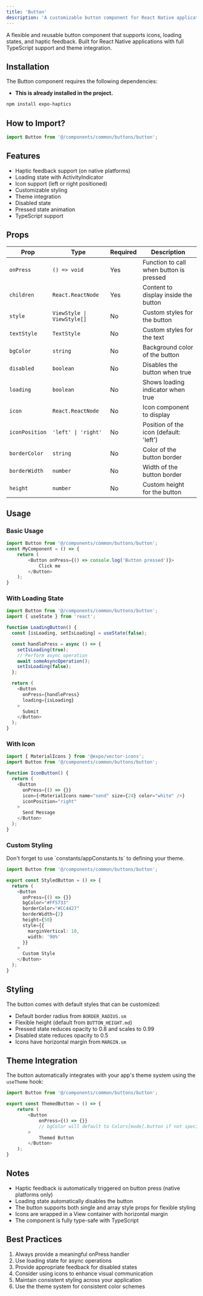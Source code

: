 ```yaml
---
title: 'Button'
description: 'A customizable button component for React Native applications with haptic feedback support'
---
```


A flexible and reusable button component that supports icons, loading states, and haptic feedback. Built for React Native applications with full TypeScript support and theme integration.

## Installation

The Button component requires the following dependencies:

- **This is already installed in the project.**

```bash
npm install expo-haptics
```

## How to Import?
```typescript
import Button from '@/components/common/buttons/button';
```


## Features

- Haptic feedback support (on native platforms)
- Loading state with ActivityIndicator
- Icon support (left or right positioned)
- Customizable styling
- Theme integration
- Disabled state
- Pressed state animation
- TypeScript support

## Props

| Prop | Type | Required | Description |
|------|------|----------|-------------|
| `onPress` | `() => void` | Yes | Function to call when button is pressed |
| `children` | `React.ReactNode` | Yes | Content to display inside the button |
| `style` | `ViewStyle \| ViewStyle[]` | No | Custom styles for the button |
| `textStyle` | `TextStyle` | No | Custom styles for the text |
| `bgColor` | `string` | No | Background color of the button |
| `disabled` | `boolean` | No | Disables the button when true |
| `loading` | `boolean` | No | Shows loading indicator when true |
| `icon` | `React.ReactNode` | No | Icon component to display |
| `iconPosition` | `'left' \| 'right'` | No | Position of the icon (default: 'left') |
| `borderColor` | `string` | No | Color of the button border |
| `borderWidth` | `number` | No | Width of the button border |
| `height` | `number` | No | Custom height for the button |

## Usage

### Basic Usage

```typescript
import Button from '@/components/common/buttons/button';
const MyComponent = () => {
    return (    
        <Button onPress={() => console.log('Button pressed')}>
            Click me
        </Button>
    );
}
```

### With Loading State

```typescript
import Button from '@/components/common/buttons/button';
import { useState } from 'react';

function LoadingButton() {
  const [isLoading, setIsLoading] = useState(false);

  const handlePress = async () => {
    setIsLoading(true);
    // Perform async operation
    await someAsyncOperation();
    setIsLoading(false);
  };

  return (
    <Button
      onPress={handlePress}
      loading={isLoading}
    >
      Submit
    </Button>
  );
}
```

### With Icon

```typescript
import { MaterialIcons } from '@expo/vector-icons';
import Button from '@/components/common/buttons/button';

function IconButton() {
  return (
    <Button
      onPress={() => {}}
      icon={<MaterialIcons name="send" size={24} color="white" />}
      iconPosition="right"
    >
      Send Message
    </Button>
  );
}
```


### Custom Styling

<Info>
    Don't forget to use `constants/appConstants.ts` to defining your theme.
</Info>

```typescript
import Button from '@/components/common/buttons/button';

export const StyledButton = () => {
  return (
    <Button
      onPress={() => {}}
      bgColor="#FF5733"
      borderColor="#CC4427"
      borderWidth={2}
      height={50}
      style={{
        marginVertical: 10,
        width: '90%'
      }}
    >
      Custom Style
    </Button>
  );
}
```


## Styling

The button comes with default styles that can be customized:

- Default border radius from `BORDER_RADIUS.sm`
- Flexible height (default from `BUTTON_HEIGHT.md`)
- Pressed state reduces opacity to 0.8 and scales to 0.99
- Disabled state reduces opacity to 0.5
- Icons have horizontal margin from `MARGIN.sm`

## Theme Integration

The button automatically integrates with your app's theme system using the `useTheme` hook:

```typescript
import Button from '@/components/common/buttons/button';

export const ThemedButton = () => {
    return (
        <Button
            onPress={() => {}}
            // bgColor will default to Colors[mode].button if not specified
        >
            Themed Button
        </Button>
    );
}
```

## Notes

- Haptic feedback is automatically triggered on button press (native platforms only)
- Loading state automatically disables the button
- The button supports both single and array style props for flexible styling
- Icons are wrapped in a View container with horizontal margin
- The component is fully type-safe with TypeScript

## Best Practices

1. Always provide a meaningful onPress handler
2. Use loading state for async operations
3. Provide appropriate feedback for disabled states
4. Consider using icons to enhance visual communication
5. Maintain consistent styling across your application
6. Use the theme system for consistent color schemes


